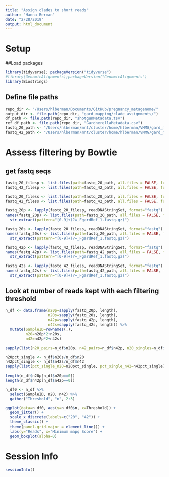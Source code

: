 ```yaml
---
title: "Assign clades to short reads"
author: "Hanna Berman"
date: "2/28/2019"
output: html_document
---
```


# Setup
##Load packages
```r
library(tidyverse); packageVersion("tidyverse")
#library(GenomicAlignments);packageVersion("GenomicAlignments")
library(Biostrings)
```

## Define file paths
```r
repo_dir <- "/Users/hlberman/Documents/GitHub/pregnancy_metagenome/"
output_dir <- file.path(repo_dir, "gard_mapping/clade_assignments/")
df_path <- file.path(repo_dir, "shotgunMetadata.tsv")
ref_df_path <- file.path(repo_dir, "GardnerellaMetadata.csv")
fastq_20_path <- "/Users/hlberman/mnt/cluster/home/hlberman/VMMG/gard_map/filtered_fastq_20" #fastsq files filtered by bowtie
fastq_42_path <- "/Users/hlberman/mnt/cluster/home/hlberman/VMMG/gard_map/filtered_fastq_42" #fastq files filtered by bowtie
```

# Assess filtering by Bowtie
## get fastq seqs 
```r
fastq_20_filesp <- list.files(path=fastq_20_path, all.files = FALSE, full.names = TRUE, pattern = "_1.fastq.gz")
fastq_42_filesp <- list.files(path=fastq_42_path, all.files = FALSE, full.names = TRUE, pattern = "_1.fastq.gz")

fastq_20_filess <- list.files(path=fastq_20_path, all.files = FALSE, full.names = TRUE, pattern = "_S.fastq.gz")
fastq_42_filess <- list.files(path=fastq_42_path, all.files = FALSE, full.names = TRUE, pattern = "_S.fastq.gz")

fastq_20p <- lapply(fastq_20_filesp, readDNAStringSet, format="fastq")
names(fastq_20p) <- list.files(path=fastq_20_path, all.files = FALSE, full.names = FALSE, pattern = "_1.fastq.gz") %>%
  str_extract(pattern="[0-9]+(?=_FgardRef_1.fastq.gz)")

fastq_20s <- lapply(fastq_20_filess, readDNAStringSet, format="fastq")
names(fastq_20s) <- list.files(path=fastq_20_path, all.files = FALSE, full.names = FALSE, pattern = "_S.fastq.gz") %>%
  str_extract(pattern="[0-9]+(?=_FgardRef_1.fastq.gz)")

fastq_42p <- lapply(fastq_42_filesp, readDNAStringSet, format="fastq")
names(fastq_42p) <- list.files(path=fastq_42_path, all.files = FALSE, full.names = FALSE, pattern = "_1.fastq.gz") %>%
  str_extract(pattern="[0-9]+(?=_FgardRef_1.fastq.gz)")

fastq_42s <- lapply(fastq_42_filess, readDNAStringSet, format="fastq")
names(fastq_42s) <- list.files(path=fastq_42_path, all.files = FALSE, full.names = FALSE, pattern = "_S.fastq.gz") %>%
  str_extract(pattern="[0-9]+(?=_FgardRef_1.fastq.gz)")
```

## Look at number of reads kept with each filtering threshold
```r
n_df <- data.frame(n20p=sapply(fastq_20p, length),
                   n20s=sapply(fastq_20s, length),
                   n42p=sapply(fastq_42p, length),
                   n42s=sapply(fastq_42s, length)) %>%
  mutate(SampleID=rownames(.),
         n20=n20p*2+n20s,
         n42=n42p*2+n42s)
  
sapply(list(n20_pairs=n_df$n20p, n42_pairs=n_df$n42p, n20_singles=n_df$n20s, n42_singles=n_df$n42s, n20_total=n_df$n20, n42_total=n_df$n42), summary)

n20pct_single <- n_df$n20s/n_df$n20
n42pct_single <- n_df$n42s/n_df$n42
sapply(list(pct_single_n20=n20pct_single, pct_single_n42=n42pct_single), summary)

length(n_df$n20p[n_df$n20p==0])
length(n_df$n42p[n_df$n42p==0])

n_df0 <- n_df %>%
  select(SampleID, n20, n42) %>%
  gather("Threshold", "n", 2:3)

ggplot(data=n_df0, aes(y=n_df0$n, x=Threshold)) +
  geom_jitter() +
  scale_x_discrete(labels=c("20", "42")) +
  theme_classic() +
  theme(panel.grid.major = element_line()) +
  labs(y="Reads", x="Minimum mapq Score") +
  geom_boxplot(alpha=0) 
```

# Session Info
```r
sessionInfo()
```